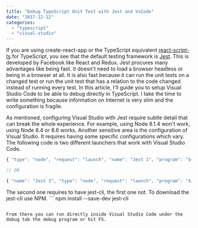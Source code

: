 ```yaml
---
title: "Debug TypeScript Unit Test with Jest and VsCode"
date: "2017-12-12"
categories: 
  - "typescript"
  - "visual-studio"
---
```


If you are using create-react-app or the TypeScript equivalent [react-script-ts](https://github.com/wmonk/create-react-app-typescript) for TypeScript, you see that the default testing framework is [Jest](https://facebook.github.io/jest/). This is developed by Facebook like React and Redux. Jest procures many advantages like being fast. It doesn't need to load a browser headless or being in a browser at all. It is also fast because it can run the unit tests on a changed test or run the unit test that has a relation to the code changed instead of running every test. In this article, I'll guide you to setup Visual Studio Code to be able to debug directly in TypeScript. I take the time to write something because information on Internet is very slim and the configuration is fragile.

As mentioned, configuring Visual Studio with Jest require subtle detail that can break the whole experience. For example, using Node 8.1.4 won't work, using Node 8.4 or 8.6 works. Another sensitive area is the configuration of Visual Studio. It requires having some specific configurations which vary. The following code is two different launchers that work with Visual Studio Code.

```typescript
{ "type": "node", "request": "launch", "name": "Jest 1", "program": "${workspaceRoot}/node\_modules/jest/bin/jest", "args": [ "-i" ], "preLaunchTask": "tsc: build - tsconfig.json", "internalConsoleOptions": "openOnSessionStart", "console": "integratedTerminal", "outFiles": [ "${workspaceRoot}/build/dist/\*\*/\*" ], "envFile": "${workspaceRoot}/.env" }

// OR

{ "name": "Jest 3", "type": "node", "request": "launch", "program": "${workspaceRoot}/node\_modules/jest-cli/bin/jest.js", "stopOnEntry": false, "args": [ "--runInBand" ], "cwd": "${workspaceRoot}", "preLaunchTask": null, "runtimeExecutable": null, "runtimeArgs": [ "--nolazy" ], "env": { "NODE\_ENV": "test" }, "console": "integratedTerminal", "sourceMaps": true } 
``` 


The second one requires to have jest-cli, the first one not. To download the jest-cli use NPM. ``` 
 npm install --save-dev jest-cli 
``` 

From there you can run directly inside Visual Studio Code under the debug tab the debug program or hit F5.
